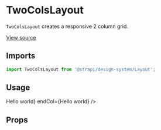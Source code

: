 <!--- TwoColsLayout.stories.mdx --->


<Meta title="Design System/Components/TwoColsLayout" component={TwoColsLayout} />

# TwoColsLayout

`TwoColsLayout` creates a responsive 2 column grid.

[View source](https://github.com/strapi/design-system/tree/develop/packages/strapi-design-system/src/TwoColsLayout)

## Imports

```js
import TwoColsLayout from '@strapi/design-system/Layout';
```

## Usage

<Canvas>
  <Story name="base">
    <Box padding={8} background="neutral100">
      <TwoColsLayout startCol={<Box padding={4}>Hello world</Box>} endCol={<Box padding={4}>Hello world</Box>} />
    </Box>
  </Story>
</Canvas>

## Props

<ArgsTable of={TwoColsLayout} />
